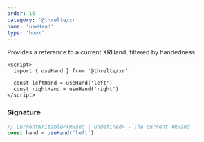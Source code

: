 ```yaml
---
order: 16
category: '@threlte/xr'
name: 'useHand'
type: 'hook'
---
```


Provides a reference to a current XRHand, filtered by handedness.

```svelte
<script>
  import { useHand } from '@threlte/xr'

  const leftHand = useHand('left')
  const rightHand = useHand('right')
</script>
```

### Signature

```ts
// CurrentWritable<XRHand | undefined> - The current XRHand
const hand = useHand('left')
```
